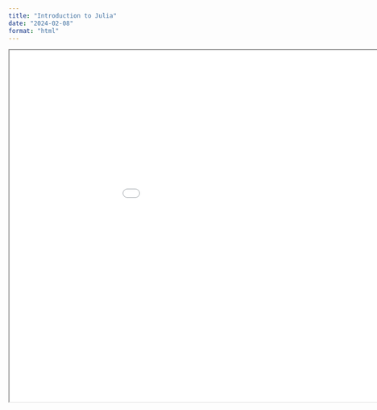 ```yaml
---
title: "Introduction to Julia"
date: "2024-02-08"
format: "html"
---
```


```{=html}
<iframe width="1050" height="700" src="../../presentations/2024-02-08_julia/slides/2024-02-08_julia.html"></iframe>
```